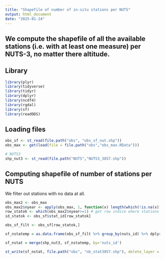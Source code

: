 ```yaml
---
title: "Shapefile of number of in-situ stations per NUTS"
output: html_document
date: "2025-01-24"
---
```

We compute the shapefile of all the available stations (i.e. with at least one measure) per NUTS-3, no matter there altitude.
---

## Library

```r

library(plyr)
library(tidyverse)
library(tidyr)
library(dplyr)
library(ncdf4)
library(rgdal)
library(sf)
library(readODS)

```

## Loading files

```r

obs_sf <- st_read(file.path("obs", "obs_sf_nut.shp"))
obs_max <- get(load(file = file.path("obs","obs_max.RData")))

# NUTS3
shp_nut3 <- st_read(file.path("NUTS","NUTS3_3857.shp"))

```

## Computing shapefile of number of stations per NUTS
We filter out stations with no data at all.

```r

obs_max2 <- obs_max
obs_max2$nyear <- apply(obs_max, 1, function(x) length(which(!is.na(x))))
row_statok <- which(obs_max2$nyear>=1) # get row indice where stations have at least one measure
id_statok <- obs_sf$stat_id[row_statok]

obs_sf_filt <- obs_sf[row_statok,]

sf_nstatemp = as.data.frame(obs_sf_filt %>% group_by(nuts_id) %>% dplyr::summarise(nb_stat=n())) %>% select(nuts_id,nb_stat)

sf_nstat = merge(shp_nut3, sf_nstatemp, by='nuts_id')

st_write(sf_nstat, file.path("obs", "nb_stat3857.shp"), delete_layer = TRUE)
  
```
